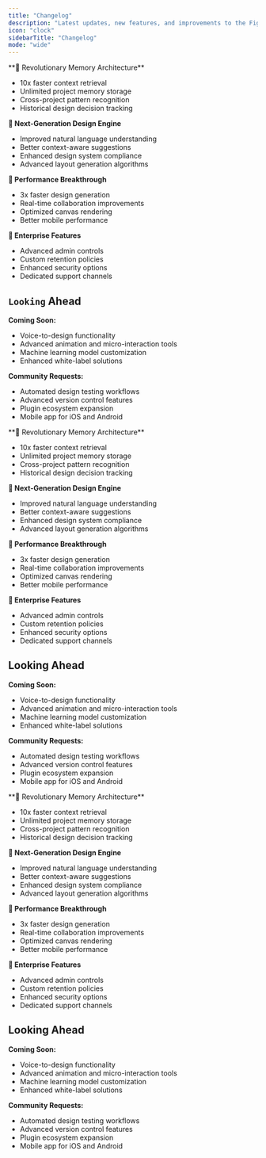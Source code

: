 ```yaml
---
title: "Changelog"
description: "Latest updates, new features, and improvements to the Figr platform."
icon: "clock"
sidebarTitle: "Changelog"
mode: "wide"
---
```


<Update label="09/26/2025" tags={change} description>
  **🧠 Revolutionary Memory Architecture**

  - 10x faster context retrieval
  - Unlimited project memory storage
  - Cross-project pattern recognition
  - Historical design decision tracking

  **🎨 Next-Generation Design Engine**

  - Improved natural language understanding
  - Better context-aware suggestions
  - Enhanced design system compliance
  - Advanced layout generation algorithms

  **🚀 Performance Breakthrough**

  - 3x faster design generation
  - Real-time collaboration improvements
  - Optimized canvas rendering
  - Better mobile performance

  **💼 Enterprise Features**

  - Advanced admin controls
  - Custom retention policies
  - Enhanced security options
  - Dedicated support channels

  ## `Looking` Ahead

  **Coming Soon:**

  - Voice-to-design functionality
  - Advanced animation and micro-interaction tools
  - Machine learning model customization
  - Enhanced white-label solutions

  **Community Requests:**

  - Automated design testing workflows
  - Advanced version control features
  - Plugin ecosystem expansion
  - Mobile app for iOS and Android
</Update>

<Update label="asasasa">
  **🧠 Revolutionary Memory Architecture**

  - 10x faster context retrieval
  - Unlimited project memory storage
  - Cross-project pattern recognition
  - Historical design decision tracking

  **🎨 Next-Generation Design Engine**

  - Improved natural language understanding
  - Better context-aware suggestions
  - Enhanced design system compliance
  - Advanced layout generation algorithms

  **🚀 Performance Breakthrough**

  - 3x faster design generation
  - Real-time collaboration improvements
  - Optimized canvas rendering
  - Better mobile performance

  **💼 Enterprise Features**

  - Advanced admin controls
  - Custom retention policies
  - Enhanced security options
  - Dedicated support channels

  ## Looking Ahead

  **Coming Soon:**

  - Voice-to-design functionality
  - Advanced animation and micro-interaction tools
  - Machine learning model customization
  - Enhanced white-label solutions

  **Community Requests:**

  - Automated design testing workflows
  - Advanced version control features
  - Plugin ecosystem expansion
  - Mobile app for iOS and Android
</Update>

<Update label="hello" tags={change}>
  **🧠 Revolutionary Memory Architecture**

  - 10x faster context retrieval
  - Unlimited project memory storage
  - Cross-project pattern recognition
  - Historical design decision tracking

  **🎨 Next-Generation Design Engine**

  - Improved natural language understanding
  - Better context-aware suggestions
  - Enhanced design system compliance
  - Advanced layout generation algorithms

  **🚀 Performance Breakthrough**

  - 3x faster design generation
  - Real-time collaboration improvements
  - Optimized canvas rendering
  - Better mobile performance

  **💼 Enterprise Features**

  - Advanced admin controls
  - Custom retention policies
  - Enhanced security options
  - Dedicated support channels

  ## Looking Ahead

  **Coming Soon:**

  - Voice-to-design functionality
  - Advanced animation and micro-interaction tools
  - Machine learning model customization
  - Enhanced white-label solutions

  **Community Requests:**

  - Automated design testing workflows
  - Advanced version control features
  - Plugin ecosystem expansion
  - Mobile app for iOS and Android
</Update>
